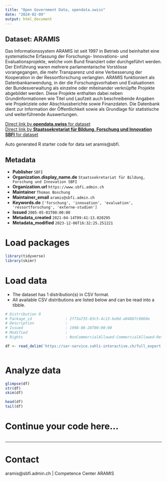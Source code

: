 ```yaml
---
title: "Open Government Data, opendata.swiss"
date: "2024-02-09"
output: html_document
---
```


## Dataset: ARAMIS

Das Informationssystem ARAMIS ist seit 1997 in Betrieb und beinhaltet eine systematische Erfassung der Forschungs- Innovations- und Evaluationsprojekte, welche vom Bund finanziert oder durchgeführt werden. Der Einführung waren mehrere parlamentarische Vorstösse vorangegangen, die mehr Transparenz und eine Verbesserung der Kooperation in der Ressortforschung verlangten.
ARAMIS funktioniert als Datenbankanwendung, in der die Forschungsvorhaben und Evaluationen der Bundesverwaltung als einzelne oder miteinander verknüpfte Projekte abgebildet werden. Diese Projekte enthalten dabei neben Grundinformationen wie Titel und Laufzeit auch beschreibende Angaben wie Projektziele oder Abschlussberichte sowie Finanzdaten. Die Datenbank dient zur Information der Öffentlichkeit sowie als Grundlage für statistische und weiterführende Auswertungen.

[Direct link by **opendata.swiss** for dataset](https://opendata.swiss/de/dataset/aramis)<br>
[Direct link by **Staatssekretariat für Bildung, Forschung und Innovation SBFI** for dataset](https://www.aramis.admin.ch/)

Auto generated R starter code for data set aramis@sbfi.

## Metadata

- **Publisher** `SBFI`
- **Organization.display_name.de** `Staatssekretariat für Bildung, Forschung und Innovation SBFI`
- **Organization.url** `https://www.sbfi.admin.ch`
- **Maintainer** `Thomas Boschung`
- **Maintainer_email** `aramis@sbfi.admin.ch`
- **Keywords.de** `['forschung', 'innovation', 'evaluation', 'ressortforschung', 'externe-studien']`
- **Issued** `2005-05-01T00:00:00`
- **Metadata_created** `2021-04-14T09:41:13.020295`
- **Metadata_modified** `2023-12-06T16:32:25.251221`


# Load packages

```r

library(tidyverse)
library(skimr)

```

# Load data

-   The dataset has 1 distribution(s) in CSV format.
-   All available CSV distributions are listed below and can be read into a tibble.

```r

# Distribution 0
# Package_id               : 2f73a735-03c5-4c13-be0d-a04867c9860e
# Description              : 
# Issued                   : 1998-08-28T00:00:00
# Modified                 : 
# Rights                   : NonCommercialAllowed-CommercialAllowed-ReferenceRequired

df <- read_delim('https://sar-service.sahli-interactive.ch/full_export.csv')



```

# Analyze data

```r

glimpse(df)
str(df)
skim(df)

head(df)
tail(df)

```

# Continue your code here...

```r

```

------------------------------------------------------------------------

# Contact

aramis@sbfi.admin.ch | Competence Center ARAMIS

